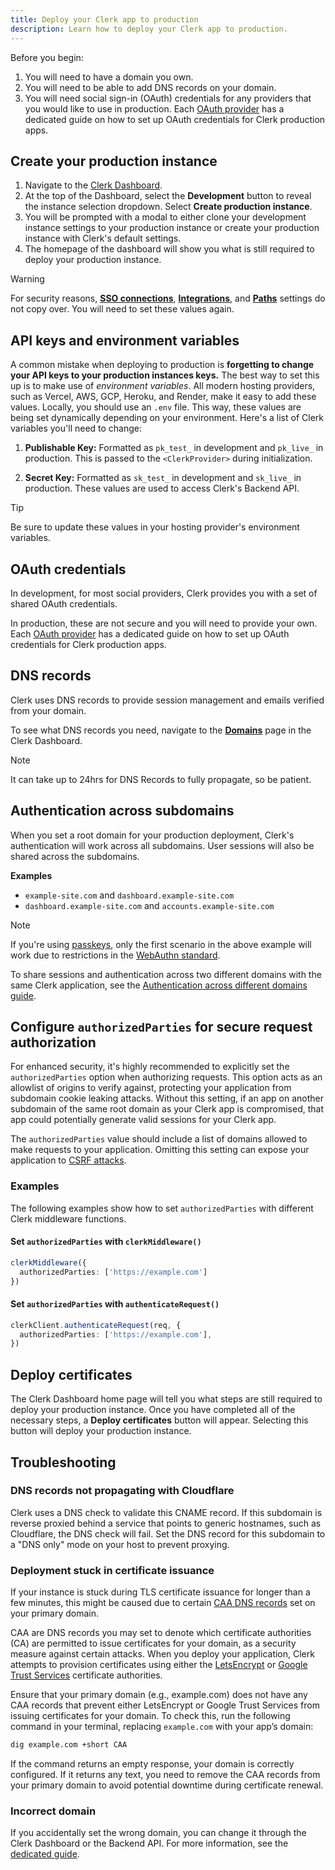 ```yaml
---
title: Deploy your Clerk app to production
description: Learn how to deploy your Clerk app to production.
---
```


Before you begin:

1. You will need to have a domain you own.
1. You will need to be able to add DNS records on your domain.
1. You will need social sign-in (OAuth) credentials for any providers that you would like to use in production. Each [OAuth provider](/docs/authentication/social-connections/overview) has a dedicated guide on how to set up OAuth credentials for Clerk production apps.

## Create your production instance

1. Navigate to the [Clerk Dashboard](https://dashboard.clerk.com).
1. At the top of the Dashboard, select the **Development** button to reveal the instance selection dropdown. Select **Create production instance**.
1. You will be prompted with a modal to either clone your development instance settings to your production instance or create your production instance with Clerk's default settings.
1. The homepage of the dashboard will show you what is still required to deploy your production instance.

> [!WARNING]
> For security reasons, [**SSO connections**](https://dashboard.clerk.com/last-active?path=user-authentication/sso-connections), [**Integrations**](https://dashboard.clerk.com/last-active?path=integrations), and [**Paths**](https://dashboard.clerk.com/last-active?path=paths) settings do not copy over. You will need to set these values again.

## API keys and environment variables

A common mistake when deploying to production is **forgetting to change your API keys to your production instances keys.** The best way to set this up is to make use of _environment variables_. All modern hosting providers, such as Vercel, AWS, GCP, Heroku, and Render, make it easy to add these values. Locally, you should use an `.env` file. This way, these values are being set dynamically depending on your environment. Here's a list of Clerk variables you'll need to change:

1. **Publishable Key:** Formatted as `pk_test_` in development and `pk_live_` in production. This is passed to the `<ClerkProvider>` during initialization.

1. **Secret Key:** Formatted as `sk_test_` in development and `sk_live_` in production. These values are used to access Clerk's Backend API.

> [!TIP]
> Be sure to update these values in your hosting provider's environment variables.

## OAuth credentials

In development, for most social providers, Clerk provides you with a set of shared OAuth credentials.

In production, these are not secure and you will need to provide your own. Each [OAuth provider](/docs/authentication/social-connections/overview) has a dedicated guide on how to set up OAuth credentials for Clerk production apps.

## DNS records

Clerk uses DNS records to provide session management and emails verified from your domain.

To see what DNS records you need, navigate to the [**Domains**](https://dashboard.clerk.com/last-active?path=domains) page in the Clerk Dashboard.

> [!NOTE]
> It can take up to 24hrs for DNS Records to fully propagate, so be patient.

## Authentication across subdomains

When you set a root domain for your production deployment, Clerk's authentication will work across all subdomains. User sessions will also be shared across the subdomains.

**Examples**

- `example-site.com` and `dashboard.example-site.com`
- `dashboard.example-site.com` and `accounts.example-site.com`

> [!NOTE]
> If you're using [passkeys](/docs/authentication/configuration/sign-up-sign-in-options#passkeys), only the first scenario in the above example will work due to restrictions in the [WebAuthn standard](https://www.w3.org/TR/webauthn-2/#sctn-rp-operations).

To share sessions and authentication across two different domains with the same Clerk application, see the [Authentication across different domains guide](/docs/advanced-usage/satellite-domains).


## Configure `authorizedParties` for secure request authorization
For enhanced security, it's highly recommended to explicitly set the `authorizedParties` option when authorizing requests. This option acts as an allowlist of origins to verify against, protecting your application from subdomain cookie leaking attacks. Without this setting, if an app on another subdomain of the same root domain as your Clerk app is compromised, that app could potentially generate valid sessions for your Clerk app.

The `authorizedParties` value should include a list of domains allowed to make requests to your application. Omitting this setting can expose your application to [CSRF attacks](https://owasp.org/www-community/attacks/csrf).

### Examples

The following examples show how to set `authorizedParties` with different Clerk middleware functions.

#### Set `authorizedParties` with `clerkMiddleware()`

```typescript
clerkMiddleware({
  authorizedParties: ['https://example.com']
})
```

#### Set `authorizedParties` with `authenticateRequest()`

```typescript
clerkClient.authenticateRequest(req, {
  authorizedParties: ['https://example.com'],
})
```

## Deploy certificates

The Clerk Dashboard home page will tell you what steps are still required to deploy your production instance. Once you have completed all of the necessary steps, a **Deploy certificates** button will appear. Selecting this button will deploy your production instance.

## Troubleshooting

### DNS records not propagating with Cloudflare

Clerk uses a DNS check to validate this CNAME record. If this subdomain is reverse proxied behind a service that points to generic hostnames, such as Cloudflare, the DNS check will fail. Set the DNS record for this subdomain to a "DNS only" mode on your host to prevent proxying.

### Deployment stuck in certificate issuance

If your instance is stuck during TLS certificate issuance for longer than a few minutes, this might be caused due to certain [CAA DNS records](https://en.wikipedia.org/wiki/DNS_Certification_Authority_Authorization) set on your primary domain.

CAA are DNS records you may set to denote which certificate authorities (CA) are permitted to issue certificates for your domain, as a security measure against certain attacks. When you deploy your application, Clerk attempts to provision certificates using either the [LetsEncrypt](https://letsencrypt.org/) or [Google Trust Services](https://pki.goog/) certificate authorities.

Ensure that your primary domain (e.g., example.com) does not have any CAA records that prevent either LetsEncrypt or Google Trust Services from issuing certificates for your domain. To check this, run the following command in your terminal, replacing `example.com` with your app’s domain:

```sh
dig example.com +short CAA
```

If the command returns an empty response, your domain is correctly configured. If it returns any text, you need to remove the CAA records from your primary domain to avoid potential downtime during certificate renewal.

### Incorrect domain

If you accidentally set the wrong domain, you can change it through the Clerk Dashboard or the Backend API. For more information, see the [dedicated guide](/docs/deployments/changing-domains).
